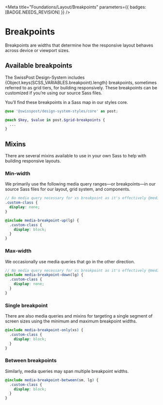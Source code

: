 
<Meta title="Foundations/Layout/Breakpoints" parameters={{ badges: [BADGE.NEEDS_REVISION] }} />

# Breakpoints

<div class="lead">
  Breakpoints are widths that determine how the responsive layout behaves across device or viewport
  sizes.
</div>

## Available breakpoints

The SwissPost Design-System includes {Object.keys(SCSS_VARIABLES.breakpoint).length} breakpoints, sometimes referred to as grid tiers, for building responsively. These breakpoints can be customized if you’re using our source Sass files.

<BreakpointTable />

You’ll find these breakpoints in a Sass map in our styles core.

```scss
@use '@swisspost/design-system-styles/core' as post;

@each $key, $value in post.$grid-breakpoints {
  ...
}
```

## Mixins

There are several mixins available to use in your own Sass to help with building responsive layouts.

### Min-width

We primarily use the following media query ranges—or breakpoints—in our source Sass files for our layout, grid system, and components.

```scss
// No media query necessary for xs breakpoint as it's effectively @media (min-width: 0) { ... }
.custom-class {
  display: none;
}

@include media-breakpoint-up(lg) {
  .custom-class {
    display: block;
  }
}
```

### Max-width

We occasionally use media queries that go in the other direction.

```scss
// No media query necessary for xs breakpoint as it's effectively @media (max-width: 0) { ... }
@include media-breakpoint-down(lg) {
  .custom-class {
    display: none;
  }
}
```

### Single breakpoint

There are also media queries and mixins for targeting a single segment of screen sizes using the minimum and maximum breakpoint widths.

```scss
@include media-breakpoint-only(xs) {
  .custom-class {
    display: block;
  }
}
```

### Between breakpoints

Similarly, media queries may span multiple breakpoint widths.

```scss
@include media-breakpoint-between(sm, lg) {
  .custom-class {
    display: block;
  }
}
```

